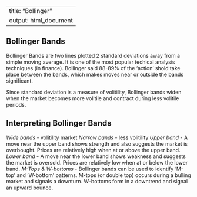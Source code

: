 <!-- ------------------------------
rmarkdown::render("input.Rmd")
------------------------------ -->
---
title: "Bollinger"
output: html_document
---

## Bollinger Bands

Bollinger Bands are two lines plotted 2 standard deviations away from a simple moving average. It is one of the most popular techical analysis techniques (in finance). Bollinger said 88-89% of the 'action' shold take place between the bands, which makes moves near or outside the bands significant.

Since standard deviation is a measure of volitility, Bollinger bands widen when the market becomes more volitile and contract during less volitile periods. 

## Interpreting Bollinger Bands
*Wide bands* - volitility market
*Narrow bands* - less volitility
*Upper band* - A move near the upper band shows strength and also suggests the market is overbought. Prices are relatively high when at or above the upper band.
*Lower band* - A move near the lower band shows weakness and suggests the market is oversold. Prices are relatively low when at or below the lower band.
*M-Tops & W-bottoms* - Bollinger bands can be used to identify 'M-top' and 'W-bottom' patterns. M-tops (or double top) occurs during a bulling market and signals a downturn. W-bottoms form in a downtrend and signal an upward bounce.

